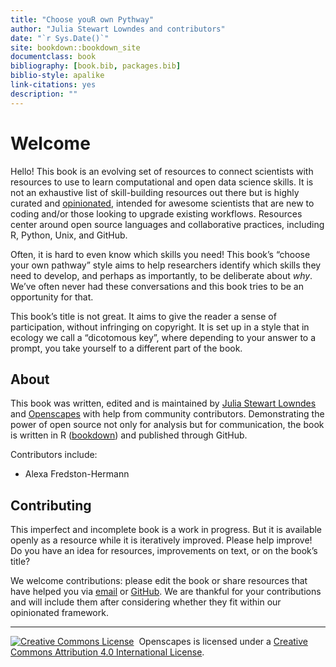 ```yaml
--- 
title: "Choose youR own Pythway"
author: "Julia Stewart Lowndes and contributors"
date: "`r Sys.Date()`"
site: bookdown::bookdown_site
documentclass: book
bibliography: [book.bib, packages.bib]
biblio-style: apalike
link-citations: yes
description: ""
---
```


# Welcome {#welcome}

Hello! This book is an evolving set of resources to connect scientists with resources to use to learn computational and open data science skills. It is not an exhaustive list of skill-building resources out there but is highly curated and [opinionated](https://peerj.com/preprints/3210/), intended for awesome scientists that are new to coding and/or those looking to upgrade existing workflows. Resources center around open source languages and collaborative practices, including R, Python, Unix, and GitHub.

Often, it is hard to even know which skills you need! This book's "choose your own pathway" style aims to help researchers identify which skills they need to develop, and perhaps as importantly, to be deliberate about *why*. We've often never had these conversations and this book tries to be an opportunity for that. 

This book's title is not great. It aims to give the reader a sense of participation, without infringing on copyright. It is set up in a style that in ecology we call a "dicotomous key", where depending to your answer to a prompt, you take yourself to a different part of the book. 

## About

This book was written, edited and is maintained by [Julia Stewart Lowndes](http://jules32.github.io) and [Openscapes](https://openscapes.org) with help from community contributors. <!---supported by CZI--->
Demonstrating the power of open source not only for analysis but for communication, the book is written in R ([bookdown](https://bookdown.org/yihui/bookdown/)) and published through GitHub.

Contributors include:

- Alexa Fredston-Hermann


## Contributing

This imperfect and incomplete book is a work in progress. But it is available openly as a resource while it is iteratively improved. Please help improve! Do you have an idea for resources, improvements on text, or on the book's title? 

We welcome contributions: please edit the book or share resources that have helped you via [email](mailto:openscapes@nceas.ucsb.edu) or [GitHub](https://github.com/openscapes/cyop). We are thankful for your contributions and will include them after considering whether they fit within our opinionated framework.

----

<a rel='license' href='http://creativecommons.org/licenses/by/4.0/'><img alt='Creative Commons License' style='border-width:0' src='https://i.creativecommons.org/l/by/4.0/88x31.png' /></a>&nbsp;&nbsp;Openscapes is licensed under a <a rel='license' href='http://creativecommons.org/licenses/by/4.0/'>Creative Commons Attribution 4.0 International License</a>.



<!---
Do you want to learn R or Python? 
Do you know why? 

- R (go to Ch. Y)
- Python (go to Ch Y)
- Unix (go to 
--->
<!---

Hello! This is a course taught by Dr. Julie Stewart Lowndes and Dr. Allison Horst at the RStudio Conference: January 27-28 in San Francisco, California. 

This course is for Excel users who want to add or integrate R and RStudio into their existing data analysis toolkit. It is a friendly intro to becoming a modern R user, full of tidyverse, RMarkdown, GitHub, collaboration & reproducibility. 


This book is written to be used as a reference, to teach, or as self-paced learning. And also, awesomely, it’s created with the same tools and practices we will be talking about: R and RStudio — specifically [bookdown](https://bookdown.org/yihui/bookdown/) — and GitHub. It is being fine-tuned but the most recent version is always available: 

**This book**: <https://rstudio-conf-2020.github.io/r-for-excel/>  
**Book GitHub repo**: <https://github.com/rstudio-conf-2020/r-for-excel>  
**Accompanying slides**: [Google Slides](https://docs.google.com/presentation/d/1w9cVzEsdbyZ6vay4UnoTvTWd9t-AO_x06HoVzgAiSFE/edit?usp=sharing)  


--->